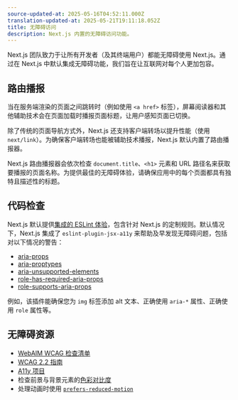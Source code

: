 ```yaml
---
source-updated-at: 2025-05-16T04:52:11.000Z
translation-updated-at: 2025-05-21T19:11:18.052Z
title: 无障碍访问
description: Next.js 内置的无障碍访问功能。
---
```


Next.js 团队致力于让所有开发者（及其终端用户）都能无障碍使用 Next.js。通过在 Next.js 中默认集成无障碍功能，我们旨在让互联网对每个人更加包容。

## 路由播报

当在服务端渲染的页面之间跳转时（例如使用 `<a href>` 标签），屏幕阅读器和其他辅助技术会在页面加载时播报页面标题，让用户感知页面已切换。

除了传统的页面导航方式外，Next.js 还支持客户端转场以提升性能（使用 `next/link`）。为确保客户端转场也能被辅助技术播报，Next.js 默认内置了路由播报器。

Next.js 路由播报器会依次检查 `document.title`、`<h1>` 元素和 URL 路径名来获取要播报的页面名称。为提供最佳的无障碍体验，请确保应用中的每个页面都具有独特且描述性的标题。

## 代码检查

Next.js 默认提供[集成的 ESLint 体验](/docs/pages/building-your-application/configuring/eslint)，包含针对 Next.js 的定制规则。默认情况下，Next.js 集成了 `eslint-plugin-jsx-a11y` 来帮助及早发现无障碍问题，包括对以下情况的警告：

- [aria-props](https://github.com/jsx-eslint/eslint-plugin-jsx-a11y/blob/HEAD/docs/rules/aria-props.md?rgh-link-date=2021-06-04T02%3A10%3A36Z)
- [aria-proptypes](https://github.com/jsx-eslint/eslint-plugin-jsx-a11y/blob/HEAD/docs/rules/aria-proptypes.md?rgh-link-date=2021-06-04T02%3A10%3A36Z)
- [aria-unsupported-elements](https://github.com/jsx-eslint/eslint-plugin-jsx-a11y/blob/HEAD/docs/rules/aria-unsupported-elements.md?rgh-link-date=2021-06-04T02%3A10%3A36Z)
- [role-has-required-aria-props](https://github.com/jsx-eslint/eslint-plugin-jsx-a11y/blob/HEAD/docs/rules/role-has-required-aria-props.md?rgh-link-date=2021-06-04T02%3A10%3A36Z)
- [role-supports-aria-props](https://github.com/jsx-eslint/eslint-plugin-jsx-a11y/blob/HEAD/docs/rules/role-supports-aria-props.md?rgh-link-date=2021-06-04T02%3A10%3A36Z)

例如，该插件能确保您为 `img` 标签添加 alt 文本、正确使用 `aria-*` 属性、正确使用 `role` 属性等。

## 无障碍资源

- [WebAIM WCAG 检查清单](https://webaim.org/standards/wcag/checklist)
- [WCAG 2.2 指南](https://www.w3.org/TR/WCAG22/)
- [A11y 项目](https://www.a11yproject.com/)
- 检查前景与背景元素的[色彩对比度](https://developer.mozilla.org/docs/Web/Accessibility/Understanding_WCAG/Perceivable/Color_contrast)
- 处理动画时使用 [`prefers-reduced-motion`](https://web.dev/prefers-reduced-motion/)
